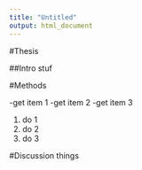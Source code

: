 ```yaml
---
title: "Untitled"
output: html_document
---
```


#Thesis

##Intro
stuf

#Methods

-get item 1
-get item 2
-get item 3

1. do 1
2. do 2
3. do 3

#Discussion
things
